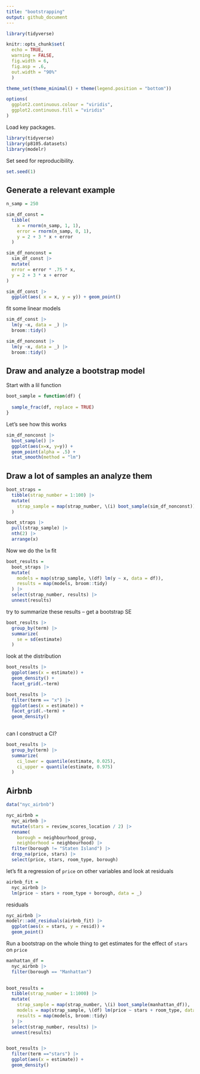 ```yaml
---
title: "bootstrapping"
output: github_document
---
```


```r
library(tidyverse)

knitr::opts_chunk$set(
  echo = TRUE, 
  warning = FALSE,
  fig.width = 6, 
  fig.asp = .6, 
  out.width = "90%"
  )

theme_set(theme_minimal() + theme(legend.position = "bottom"))

options(
  ggplot2.continuous.colour = "viridis",
  ggplot2.continuous.fill = "viridis"
)
```

Load key packages. 
```r
library(tidyverse)
library(p8105.datasets)
library(modelr)
```


Set seed for reproducibility.
```r
set.seed(1)
```

## Generate a relevant example

```r
n_samp = 250

sim_df_const = 
  tibble(
    x = rnorm(n_samp, 1, 1),
    error = rnorm(n_samp, 0, 1),
    y = 2 + 3 * x + error
  )

sim_df_nonconst = 
  sim_df_const |> 
  mutate(
  error = error * .75 * x,
  y = 2 + 3 * x + error
)

sim_df_const |> 
  ggplot(aes( x = x, y = y)) + geom_point()

```


fit some linear models

```r
sim_df_const |> 
  lm(y ~x, data = _) |> 
  broom::tidy()

sim_df_nonconst |> 
  lm(y ~x, data = _) |> 
  broom::tidy()
```


## Draw and analyze a bootstrap model

Start with a lil function

```r
boot_sample = function(df) {
  
  sample_frac(df, replace = TRUE)
}
```

Let's see how this works

```r
sim_df_nonconst |> 
  boot_sample() |> 
  ggplot(aes(x=x, y=y)) +
  geom_point(alpha = .5) +
  stat_smooth(method = "lm")
```


## Draw a lot of samples an analyze them

```r
boot_straps =
  tibble(strap_number = 1:100) |> 
  mutate(
    strap_sample = map(strap_number, \(i) boot_sample(sim_df_nonconst))
  )

boot_straps |> 
  pull(strap_sample) |> 
  nth(2) |> 
  arrange(x)
```

Now we do the `lm` fit

```r
boot_results =
  boot_straps |> 
  mutate(
    models = map(strap_sample, \(df) lm(y ~ x, data = df)), 
    results = map(models, broom::tidy)
  ) |> 
  select(strap_number, results) |> 
  unnest(results)
```


try to summarize these results -- get a bootstrap SE

```r
boot_results |> 
  group_by(term) |> 
  summarize(
    se = sd(estimate)
  )
```


look at the distribution

```r
boot_results |> 
  ggplot(aes(x = estimate)) +
  geom_density() +
  facet_grid(.~term)

boot_results |> 
  filter(term == "x") |> 
  ggplot(aes(x = estimate)) +
  facet_grid(.~term) +
  geom_density()
  

```


can I construct a CI?

```r
boot_results |> 
  group_by(term) |> 
  summarize(
    ci_lower = quantile(estimate, 0.025),
    ci_upper = quantile(estimate, 0.975)
  )
```


## Airbnb
```r
data("nyc_airbnb")

nyc_airbnb = 
  nyc_airbnb |> 
  mutate(stars = review_scores_location / 2) |> 
  rename(
    borough = neighbourhood_group,
    neighborhood = neighbourhood) |> 
  filter(borough != "Staten Island") |> 
  drop_na(price, stars) |> 
  select(price, stars, room_type, borough)
```

let's fit a regression of `price` on other variables and look at residuals

```r
airbnb_fit =
  nyc_airbnb |> 
  lm(price ~ stars + room_type + borough, data = _)
```

residuals
```r
nyc_airbnb |> 
modelr::add_residuals(airbnb_fit) |> 
  ggplot(aes(x = stars, y = resid)) +
  geom_point()
```


Run a bootstrap on the whole thing to get estimates for the effect of `stars` on `price`
```r
manhattan_df =
  nyc_airbnb |> 
  filter(borough == "Manhattan")
  

boot_results =
  tibble(strap_number = 1:1000) |> 
  mutate( 
    strap_sample = map(strap_number, \(i) boot_sample(manhattan_df)), 
    models = map(strap_sample, \(df) lm(price ~ stars + room_type, data = df)), 
    results = map(models, broom::tidy)
  ) |> 
  select(strap_number, results) |> 
  unnest(results)


boot_results |> 
  filter(term =="stars") |> 
  ggplot(aes(x = estimate)) +
  geom_density()

  
```

